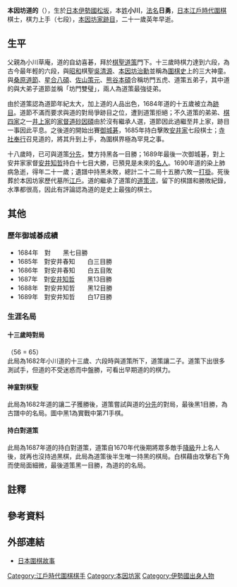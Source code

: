 {{Infobox Go player
| image = 
| 全名 = 本因坊道的
| 生於 = 1669年
| 出生地 = [[日本|日本]][[伊勢國|伊勢國]][[松坂城|松坂]]{{refTag|name=木石庵|{{Cite web|accessdate=2013-06-09|title=本因坊道的|url=http://mignon.ddo.jp/assembly/mignon/go_kisi/meikan_doteki.html|author=木石庵|date=2004-02-03|language=ja|deadurl=yes|archiveurl=https://web.archive.org/web/20150411211646/http://mignon.ddo.jp/assembly/mignon/go_kisi/meikan_doteki.html|archivedate=2015-04-11}}}}
| 卒於 = 1690年6月13日
| 逝世地 = 日本
| 國籍 = 日本
| 師從 = [[本因坊道策|本因坊道策]]
| 職業生涯 = 1682年六段<br/>1684年被立為本因坊家[[跡目|跡目]]<br/>1685年七段
| 段位 = [[上手|上手]]（七段）
| 所屬 = [[本因坊家|本因坊家]]
}}
{{japanese|image=|caption=本因坊道的|japanese=本因坊 道的|kana=ほんいんぼう どうてき|romaji=Hon'inbō Dōteki}}

'''本因坊道的'''（{{bd|1669年||1690年|6月13日|catIdx=H}}），生於[[日本|日本]][[伊勢國|伊勢國]][[松坂城|松坂]]，本[[姓|姓]]'''小川'''，[[法名|法名]]'''日勇'''，[[日本|日本]][[江戶時代|江戶時代]][[圍棋|圍棋]]棋士，棋力上手（七段），[[本因坊家|本因坊家]][[跡目|跡目]]，二十一歲英年早逝{{refTag|name=大系|{{Cite book|title=日本囲碁大系4-道的・名人因碩|author=大平修三|publisher=筑摩書房|year=1991|location=日本|oclc=703789077}}}}。

==生平==
父親為小川草庵，道的自幼喜碁，拜於[[棋聖|棋聖]][[本因坊道策|道策]]門下{{refTag|name=坐隠談叢|{{Cite book|author=安藤豊次|title=坐隠談叢|publisher=關西圍碁會|location=日本|year=1910|oclc=672461984}}}}。十三歲時棋力達到六段{{refTag|name=木石庵}}，為古今最年輕的六段{{refTag|name=圍棋史話|{{Cite book|author=沙濟琯|title=日本圍棋史話|publisher=世界文物出版社|location=中華民國|year=1983|oclc=815874686}}}}，與[[昭和|昭和]]棋聖[[吳清源|吳清源]]、[[趙治勳|本因坊治勳]]並稱為[[圍棋史|圍棋史]]上的三大神童{{refTag|{{Cite web|accessdate=2013-06-09|title=神童道的|url=http://mignon.ddo.jp/assembly/mignon/go_kisi/dosaku_doteki01.html|author=木石庵|language=ja}}{{dead link|date=2018年3月 |bot=InternetArchiveBot |fix-attempted=yes }}}}。與[[井上道節因碩|桑原道節]]、[[星合八碩|星合八碩]]、[[本因坊策元|佐山策元]]、[[熊谷本碩|熊谷本碩]]合稱坊門五虎{{refTag|name=鑑賞|{{Cite web|url=http://www5.plala.or.jp/hasebehp/igo_kotenkifu/dousaku/mokuji.htm|accessdate=2013-06-07|title=道策の棋譜|author=古典棋譜鑑賞室|language=ja|archive-date=2013-07-03|archive-url=https://web.archive.org/web/20130703043638/http://www5.plala.or.jp/hasebehp/igo_kotenkifu/dousaku/mokuji.htm|dead-url=yes}}}}{{refTag|{{Cite web|url=http://kotobank.jp/word/%E6%9C%AC%E5%9B%A0%E5%9D%8A%E9%81%93%E7%AD%96|accessdate=2013-06-07|title=本因坊道策|work=世界大百科事典第２版|publisher=株式会社日立ソリューションズ|year=1998|language=ja|archive-date=2013-05-11|archive-url=https://web.archive.org/web/20130511131105/http://kotobank.jp/word/%E6%9C%AC%E5%9B%A0%E5%9D%8A%E9%81%93%E7%AD%96|dead-url=no}}}}、道策五弟子{{refTag|name=玄妙|{{Cite book|author=酒井猛|title=玄妙道策|publisher=理藝出版社|location=中華民國|year=2006|ISBN=978-9867518927|oclc=191661059}}}}，其中道的與大弟子道節並稱「坊門雙璧」，兩人為道策最強徒弟{{refTag|name=圍棋史話}}{{refTag|name=棋史|{{Cite web|url=http://go.yenching.edu.hk/jphis.htm|accessdate=2013-06-07|title=日本圍棋史話|author=中華基督教會燕京書院圍棋學會|deadurl=yes|archiveurl=https://web.archive.org/web/20130410044737/http://go.yenching.edu.hk/jphis.htm|archivedate=2013-04-10}}}}。

由於道策認為道節年紀太大{{noteTag|僅小道策一歲。}}，加上道的人品出色{{refTag|name=圍棋史話}}{{refTag|name=棋史}}，1684年道的十五歲被立為[[跡目|跡目]]。道節不滿而要求與道的對局爭跡目之位，遭到道策拒絕；不久道策的弟弟、[[棋四家|棋四家]]之一[[井上家|井上家]]的[[家督|家督]][[井上道砂因碩|道砂因碩]]由於沒有繼承人選，道節因此過繼至井上家，跡目一事因此平息{{refTag|name=木石庵}}。之後道的開始出賽[[御城碁|御城碁]]，1685年持白擊敗[[安井家|安井家]]七段棋士{{link-ja|安井春知|安井春知}}；[[寺社奉行|寺社奉行]]召見道的，將其升到上手，為圍棋界極為罕見之事{{refTag|{{Cite web|url=http://homepage2.nifty.com/figo/yz-keifu.html|accessdate=2013-06-07|title=本因坊系譜|author=ふぃご村囲碁道場|language=ja}}{{Dead link|date=2018年7月 |bot=InternetArchiveBot |fix-attempted=no }}}}。

十八歲時，已可與道策[[分先|分先]]，雙方持黑各一目勝；1689年最後一次御城碁，對上安井家家督[[安井知哲|安井知哲]]持白十七目大勝，已預見是未來的[[名人_(圍棋)|名人]]{{refTag|name=大系}}。1690年道的染上肺病急逝，得年二十一歲；遺譜中持黑未敗，總計二十二局十五勝六敗一[[打掛|打掛]]{{noteTag|打掛為暫停棋局，擇日續弈；但有些棋局意思到了就不再下，往往是黑棋占壓倒性優勢。打掛為白棋特權，可在任何情況下使用{{refTag|name=圍棋史話}}。}}{{refTag|name=大系}}。死後葬於本因坊家歷代墓所[[江戶|江戶]]{{link-ja|本妙寺|本妙寺 (豊島区)}}。道的繼承了道策的[[道策流|道策流]]，留下的棋譜和勝敗紀錄，水準都很高，因此有評論認為道的是史上最強的棋士{{refTag|name=玄妙}}{{refTag|name=鑑賞}}。

==其他==
===歷年御城碁成績===
*1684年　對{{link-ja|安井春知|安井春知}}　　黑七目勝
*1685年　對安井春知　　白三目勝
*1686年　對安井春知　　白五目敗
*1687年　對[[安井知哲|安井知哲]]　　黑13目勝
*1688年　對安井知哲　　黑12目勝
*1689年　對安井知哲　　白17目勝
{{refTag|{{Cite book|title=御城碁譜|author=[[瀨越憲作|瀨越憲作]]|publisher=御城碁譜頒布委員會|year=1951|oclc=35715201|language=ja}}}}

===生涯名局===
====十三歲時對局====
{{棋盤|=
     A B C D E F G H J K L M N O P Q R S T
 19 |  |  |  |  |  |  |  |  |  |  |  |87|  |86|  |  |  |  |  |= 19
 18 |  |  |  |  |  |  |  |  |24|  |82|83|  |62|61|67|66|73|  |= 18
 17 |  |  |  |w8|  |  |  |  |w6|23|84|13|  |w2|  |11|89|68|  |= 17
 16 |  |  |w4| x|b7|  |  |  |  | x|  |85|14|58|57| b|70|55|69|= 16
 15 |  |  |  |  |  |  |  |  |12|21|15|  |54|53|56|51|71|72|88|= 15
 14 |  |  |  |10|  |  |20|  |22|92|  |  |16|64|59|52|48|50|91|= 14
 13 |  |  |  |  |  |  |  |28|19|  |17|  |26|25|60|46|b3|49|90|= 13
 12 |  |  |  |  |  |  |  |  |  |  |  |  |18|93|78|77|47|44|63|= 12
 11 |  |  |  |  |  |  |  |  |  |  |27|81|79|80|38|40|42|43|  |= 11
 10 |  |  |b9| x|  |  |  |  |  | x|  |29|30|32|37|39|41|45|  |= 10
  9 |  |  |  |  |  |  |  |  |  |  |  |35|31|33|34|  |  |  |  |= 9
  8 |  |  |  |  |  |  |  |  |  |  |  |  |  |  |36|76|74|  |  |= 8
  7 |  |  |b5|  |  |  |  |  |  |  |  |  |  |  |  |75|  |  |  |= 7
  6 |  |  |  |  |  |  |  |  |  |  |  |  |  |  |  |  |  |  |  |= 6
  5 |  |  |  |  |  |  |  |  |  |  |  |  |  |  |  |  |  |  |  |= 5
  4 |  |  |  | b|  |  |  |  |  | x|  |  |  |  |  |  |  |  |  |= 4
  3 |  |  |  |  |  |  |  |  |  |  |  |  |  |  |  | w|  |  |  |= 3
  2 |  |  |  |  |  |  |  |  |  |  |  |  |  |  |  |  |  |  |  |= 2
  1 |  |  |  |  |  |  |  |  |  |  |  |  |  |  |  |  |  |  |  |= 1
     A B C D E F G H J K L M N O P Q R S T|26}}
（56 = 65{{noteTag|[[讓子|讓子]]棋白先下應為奇數步，但模板白棋只能顯示為偶數步，所以白從2開始。}}）<br/>此局為1682年小川道的十三歲、六段時與道策所下，道策讓二子。道策下出很多測試手，但道的不受迷惑而中盤勝，可看出早期道的的棋力{{refTag|{{Cite web|accessdate=2013-06-09|url=http://mignon.ddo.jp/assembly/mignon/go_kisi/dosaku_doteki01.html|title=神童道的|author=木石庵|language=ja}}{{dead link|date=2018年3月 |bot=InternetArchiveBot |fix-attempted=yes }}}}。

====神童對棋聖====
{{棋盤|=
     A B C D E F G H J K L M N O P Q R S T
 19 |  |  |  |  |  |  |  |  |  |  |  |  |  |  |  |  |  |  |  |= 19
 18 |  |  |64|62|63|  | w|12|  |  |  |  |  |  |  |  |  |  |  |= 18
 17 |  |  |60|61| w|  |w8|b7| w|11| b|  |  |19|35| b|  |33|  |= 17
 16 |  | b| w|59| w| b|  |10|b9| x|  |  |  |18| b| x| b|32|  |= 16
 15 |58| w| w|55|  | b| w|  |13|  |  |  |  |14|15|34| w|  |  |= 15
 14 |56| b| b| b|  | b|b1|  |  |  |  |  |  |  |16| w|  |  |  |= 14
 13 |57|  |  |  |54|  |  |  |b5|23|  |31|47|  |  |  |  |  |  |= 13
 12 |  | w| w|  |  | w|  |  |  |22|17|  |20|  | w|  | b|  |  |= 12
 11 |  | b| w|  | w|  |  |w4|  |w6|21|30|71|  |  |52|  |  |  |= 11
 10 | b|  | b| w|  |w2|  |50|49| x|24|25|48|69|  | x|  |41|  |= 10
  9 |  | b| b| b|b3|  |  |27|28|51|26|53|65|66|68|  | b|40|45|= 9
  8 |  |  | w|  |  |  |  |  |29|  |  |  |  |67|70|  |39|38|  |= 8
  7 |  |  |  |  |  |  |  |  |  |  |  |  |  |72|  |43|36|37|48|= 7
  6 |  |  |  |  | b| b|  |  |  |  |  |  |  |  |  |  |44|42|  |= 6
  5 |  |  | b|  | b| w| b| b|  |  |  |  |  |  |  | w|  |  |  |= 5
  4 |  |  |  | x| w| w| w| b| b| x|  |  |  |  | w| x|  |  |  |= 4
  3 |  |  |  | w|  | w| b| w| w| b|  |  |  | b| w| b| w|  |  |= 3
  2 |  |  |  |  |  |  |  |  | w| w| b|  | b|  | b| w|  |  |  |= 2
  1 |  |  |  |  |  |  |  |  |  |  |  |  |  | b|  |  |  |  |  |= 1
     A B C D E F G H J K L M N O P Q R S T|26}}
此局為1682年道的讓二子獲勝後，道策嘗試與道的[[分先|分先]]的對局，最後黑1目勝，為古譜中的名局{{refTag|{{Cite web|accessdate=2013-06-09|url=http://www5.plala.or.jp/hasebehp/igo_kotenkifu/dousaku/igo_dousaku7.htm#31|title=碁聖対神童|author=酒井猛|work=玄妙道策|language=ja|archive-date=2013-07-05|archive-url=https://web.archive.org/web/20130705050141/http://www5.plala.or.jp/hasebehp/igo_kotenkifu/dousaku/igo_dousaku7.htm#31|dead-url=no}}}}。圖中黑1為實戰中第71手棋。

====持白對道策====
{{棋盤|=
     A B C D E F G H J K L M N O P Q R S T
 19 |  |  |  |  |  |  |  |  |  |  |  |  |  |  |  |  |  |  |  |= 19
 18 |  |  |  | w| b|  |  |  |  |  |  |  |  |  | b|  |  |  |  |= 18
 17 |  |  |  | w|  | b| b| b|  |  | b|  | w|  |  |  |  |  |  |= 17
 16 |  |  |  | x|  |  | w|  |  | x|  |  |  |  | b| x| b|  |  |= 16
 15 |  | w| w| w| w|  | b|  | b|  | w|  | w|  |  |  |  |  |  |= 15
 14 |  | b| w| b|  | w|  |  |  | b| w|  |  |  |  |  |  |  |  |= 14
 13 |  |  | b|  |  |  | w|  |  | b| w|  |  | w|  | b|  |  |  |= 13
 12 |  |  | b| b|  | b|  | b| b| w| w|  |  |  | w| b|  |  |  |= 12
 11 |  |  | w| b|  | b|  | b| w| b|  |  |  | w| b|  | b| b|  |= 11
 10 |  |  |  | x|  | w|  | w| w| x|  |  |  |  |  | x|  | w|  |= 10
  9 |  |  | w| w|  |  |  |  |  |  |  |  | w|  |  |  | w|  |  |= 9
  8 |  |  | b|  |  | w|  |  | w|  | w| w|  |  |  | w|  |  |  |= 8
  7 |  |  | b|  |  | w| b|  | b| w| w|  | w| b| b|  |  |  |  |= 7
  6 |  |  | b| w|  |  | b|  | b| w| b| w| b|  | b| w|  |  |  |= 6
  5 |  |  | b| w|  | w|  |  | w| w| b| b|  |  | b| w|  |  |  |= 5
  4 |  |  | b| x|  |  | b| b| w| x|  |  | b|  | b| x|  |  |  |= 4
  3 |  |  |  |  | b|  | b| w| w|  | b| b| w| w| b| w|  |  |  |= 3
  2 |  |  |  |  |  |  |  |  |  |  |  |  |  |  | w|  | w|  |  |= 2
  1 |  |  |  |  |  |  |  |  |  |  |  |  |  |  |  |  |  |  |  |= 1
     A B C D E F G H J K L M N O P Q R S T|26}}
此局為1687年道的持白對道策，道策自1670年代後期將眾多敵手[[手合_(圍棋)#升降|降級]]升上名人後，就再也沒持過黑棋，此局為道策後半生唯一持黑的棋局{{refTag|{{Cite book|author=福井正明|title=本因坊道策全集|publisher=[[日本棋院|日本棋院]]|location=日本|year=1991|ISBN=978-4818203419|oclc=673590000}}}}。白棋藉由攻擊右下角而使局面細微，最後道策黑一目勝，為道的的名局{{refTag|{{Cite web|accessdate=2013-06-09|url=http://mignon.ddo.jp/assembly/mignon/go_kisi/dosaku_doteki03.html|title=道策の先番|author=木石庵|language=ja}}{{dead link|date=2018年3月 |bot=InternetArchiveBot |fix-attempted=yes }}}}。

==註釋==
{{Reflist|1|list={{noteFoot}}}}

==參考資料==
{{Reflist|2|list={{refFoot}}}}

==外部連結==
*[http://www.flygo.net/history/jhistory/jhistory_index.html 日本圍棋故事] {{Wayback|url=http://www.flygo.net/history/jhistory/jhistory_index.html |date=20150418000611 }}

{{本因坊}}

[[Category:江戶時代圍棋棋手|Category:江戶時代圍棋棋手]]
[[Category:本因坊家|Category:本因坊家]]
[[Category:伊勢國出身人物|Category:伊勢國出身人物]]